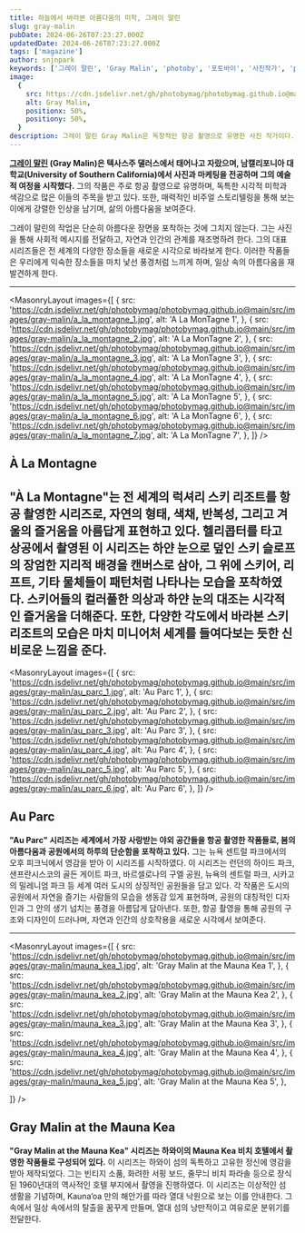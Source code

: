 ```yaml
---
title: 하늘에서 바라본 아름다움의 미학, 그레이 말린
slug: gray-malin
pubDate: 2024-06-26T07:23:27.000Z
updatedDate: 2024-06-26T07:23:27.000Z
tags: ['magazine']
author: snjnpark
keywords: ['그레이 말린', 'Gray Malin', 'photoby', '포토바이', '사진작가', 'photography']
image:
  {
    src: https://cdn.jsdelivr.net/gh/photobymag/photobymag.github.io@main/src/images/gray-malin/au_parc_1.jpg,
    alt: Gray Malin,
    positionx: 50%,
    positiony: 50%,
  }
description: 그레이 말린 Gray Malin은 독창적인 항공 촬영으로 유명한 사진 작가이다. 그의 대표작인 "À La Montagne", "Au Parc", "Gray Malin at the Mauna Kea" 시리즈는 각각 스키 리조트, 도시 공원, 하와이 해변을 아름답고 독특한 시각으로 담아내며 자연과 일상의 아름다움을 재발견하게 한다.
---
```


**[그레이 말린](https://www.graymalin.com/?utm_source=referral&utm_medium=website&utm_campign=photoby_xyz) (Gray Malin)은 텍사스주 댈러스에서 태어나고 자랐으며, 남캘리포니아 대학교(University of Southern California)에서 사진과 마케팅을 전공하며 그의 예술적 여정을 시작했다.**
그의 작품은 주로 항공 촬영으로 유명하며, 독특한 시각적 미학과 색감으로 많은 이들의 주목을 받고 있다.
또한, 매력적인 비주얼 스토리텔링을 통해 보는 이에게 강렬한 인상을 남기며, 삶의 아름다움을 보여준다.

그레이 말린의 작업은 단순히 아름다운 장면을 포착하는 것에 그치지 않는다. 
그는 사진을 통해 사회적 메시지를 전달하고, 자연과 인간의 관계를 재조명하려 한다. 
그의 대표 시리즈들은 전 세계의 다양한 장소들을 새로운 시각으로 바라보게 한다. 
이러한 작품들은 우리에게 익숙한 장소들을 마치 낯선 풍경처럼 느끼게 하며, 일상 속의 아름다움을 재발견하게 한다.

---


<MasonryLayout
  images={[
    {
      src: 'https://cdn.jsdelivr.net/gh/photobymag/photobymag.github.io@main/src/images/gray-malin/a_la_montagne_1.jpg',
      alt: 'A La MonTagne 1',
    },
    {
      src: 'https://cdn.jsdelivr.net/gh/photobymag/photobymag.github.io@main/src/images/gray-malin/a_la_montagne_2.jpg',
      alt: 'A La MonTagne 2',
    },
    {
      src: 'https://cdn.jsdelivr.net/gh/photobymag/photobymag.github.io@main/src/images/gray-malin/a_la_montagne_3.jpg',
      alt: 'A La MonTagne 3',
    },
    {
      src: 'https://cdn.jsdelivr.net/gh/photobymag/photobymag.github.io@main/src/images/gray-malin/a_la_montagne_4.jpg',
      alt: 'A La MonTagne 4',
    },
    {
      src: 'https://cdn.jsdelivr.net/gh/photobymag/photobymag.github.io@main/src/images/gray-malin/a_la_montagne_5.jpg',
      alt: 'A La MonTagne 5',
    },
    {
      src: 'https://cdn.jsdelivr.net/gh/photobymag/photobymag.github.io@main/src/images/gray-malin/a_la_montagne_6.jpg',
      alt: 'A La MonTagne 6',
    },
    {
      src: 'https://cdn.jsdelivr.net/gh/photobymag/photobymag.github.io@main/src/images/gray-malin/a_la_montagne_7.jpg',
      alt: 'A La MonTagne 7',
    },
  ]}
/>

## À La Montagne

**"À La Montagne"는 전 세계의 럭셔리 스키 리조트를 항공 촬영한 시리즈로, 자연의 형태, 색채, 반복성, 그리고 겨울의 즐거움을 아름답게 표현하고 있다.**
헬리콥터를 타고 상공에서 촬영된 이 시리즈는 하얀 눈으로 덮인 스키 슬로프의 장엄한 지리적 배경을 캔버스로 삼아, 그 위에 스키어, 리프트, 기타 물체들이 패턴처럼 나타나는 모습을 포착하였다.
스키어들의 컬러풀한 의상과 하얀 눈의 대조는 시각적인 즐거움을 더해준다. 
또한, 다양한 각도에서 바라본 스키 리조트의 모습은 마치 미니어처 세계를 들여다보는 듯한 신비로운 느낌을 준다.
---

<MasonryLayout
  images={[
    {
      src: 'https://cdn.jsdelivr.net/gh/photobymag/photobymag.github.io@main/src/images/gray-malin/au_parc_1.jpg',
      alt: 'Au Parc 1',
    },
    {
      src: 'https://cdn.jsdelivr.net/gh/photobymag/photobymag.github.io@main/src/images/gray-malin/au_parc_2.jpg',
      alt: 'Au Parc 2',
    },
    {
      src: 'https://cdn.jsdelivr.net/gh/photobymag/photobymag.github.io@main/src/images/gray-malin/au_parc_3.jpg',
      alt: 'Au Parc 3',
    },
    {
      src: 'https://cdn.jsdelivr.net/gh/photobymag/photobymag.github.io@main/src/images/gray-malin/au_parc_4.jpg',
      alt: 'Au Parc 4',
    },
    {
      src: 'https://cdn.jsdelivr.net/gh/photobymag/photobymag.github.io@main/src/images/gray-malin/au_parc_5.jpg',
      alt: 'Au Parc 5',
    },
    {
      src: 'https://cdn.jsdelivr.net/gh/photobymag/photobymag.github.io@main/src/images/gray-malin/au_parc_6.jpg',
      alt: 'Au Parc 6',
    },
  ]}
/>


## Au Parc

**"Au Parc" 시리즈는 세계에서 가장 사랑받는 야외 공간들을 항공 촬영한 작품들로, 봄의 아름다움과 공원에서의 하루의 단순함을 포착하고 있다.**
그는 뉴욕 센트럴 파크에서의 오후 피크닉에서 영감을 받아 이 시리즈를 시작하였다.
이 시리즈는 런던의 하이드 파크, 샌프란시스코의 골든 게이트 파크, 바르셀로나의 구엘 공원, 뉴욕의 센트럴 파크, 시카고의 밀레니엄 파크 등 세계 여러 도시의 상징적인 공원들을 담고 있다.
각 작품은 도시의 공원에서 자연을 즐기는 사람들의 모습을 생동감 있게 표현하며, 공원의 대칭적인 디자인과 그 안의 생기 넘치는 풍경을 아름답게 담아낸다. 
또한, 항공 촬영을 통해 공원의 구조와 디자인이 드러나며, 자연과 인간의 상호작용을 새로운 시각에서 보여준다.

---

<MasonryLayout
  images={[
    {
      src: 'https://cdn.jsdelivr.net/gh/photobymag/photobymag.github.io@main/src/images/gray-malin/mauna_kea_1.jpg',
      alt: 'Gray Malin at the Mauna Kea 1',
    },
    {
      src: 'https://cdn.jsdelivr.net/gh/photobymag/photobymag.github.io@main/src/images/gray-malin/mauna_kea_2.jpg',
      alt: 'Gray Malin at the Mauna Kea 2',
    },
    {
      src: 'https://cdn.jsdelivr.net/gh/photobymag/photobymag.github.io@main/src/images/gray-malin/mauna_kea_3.jpg',
      alt: 'Gray Malin at the Mauna Kea 3',
    },
    {
      src: 'https://cdn.jsdelivr.net/gh/photobymag/photobymag.github.io@main/src/images/gray-malin/mauna_kea_4.jpg',
      alt: 'Gray Malin at the Mauna Kea 4',
    },
    {
      src: 'https://cdn.jsdelivr.net/gh/photobymag/photobymag.github.io@main/src/images/gray-malin/mauna_kea_5.jpg',
      alt: 'Gray Malin at the Mauna Kea 5',
    },

  ]}
/>


## Gray Malin at the Mauna Kea

**"Gray Malin at the Mauna Kea" 시리즈는 하와이의 Mauna Kea 비치 호텔에서 촬영한 작품들로 구성되어 있다.**
이 시리즈는 하와이 섬의 독특하고 고유한 정신에 영감을 받아 제작되었다. 
그는 빈티지 소품, 화려한 서핑 보드, 줄무늬 비치 파라솔 등으로 장식된 1960년대의 역사적인 호텔 부지에서 촬영을 진행하였다. 
이 시리즈는 이상적인 섬 생활을 기념하며, Kauna’oa 만의 해안가를 따라 열대 낙원으로 보는 이를 안내한다. 
그 속에서 일상 속에서의 탈출을 꿈꾸게 만들며, 열대 섬의 낭만적이고 여유로운 분위기를 전달한다.